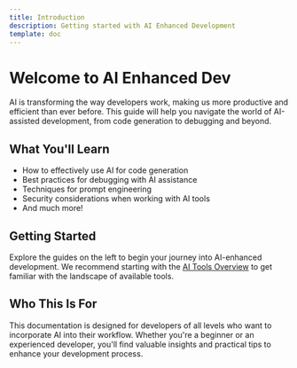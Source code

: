 ```yaml
---
title: Introduction
description: Getting started with AI Enhanced Development
template: doc
---
```


# Welcome to AI Enhanced Dev

AI is transforming the way developers work, making us more productive and efficient than ever before. This guide will help you navigate the world of AI-assisted development, from code generation to debugging and beyond.

## What You'll Learn

- How to effectively use AI for code generation
- Best practices for debugging with AI assistance
- Techniques for prompt engineering
- Security considerations when working with AI tools
- And much more!

## Getting Started

Explore the guides on the left to begin your journey into AI-enhanced development. We recommend starting with the [AI Tools Overview](/guides/ai-tools-overview/) to get familiar with the landscape of available tools.

## Who This Is For

This documentation is designed for developers of all levels who want to incorporate AI into their workflow. Whether you're a beginner or an experienced developer, you'll find valuable insights and practical tips to enhance your development process.
